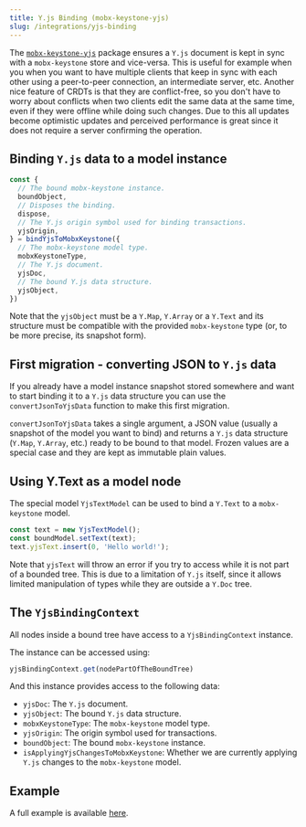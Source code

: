 ```yaml
---
title: Y.js Binding (mobx-keystone-yjs)
slug: /integrations/yjs-binding
---
```


The [`mobx-keystone-yjs`](https://www.npmjs.com/package/mobx-keystone-yjs) package ensures a `Y.js` document is kept in sync with a `mobx-keystone` store and vice-versa. This is useful for example when you when you want to have multiple clients that keep in sync with each other using a peer-to-peer connection, an intermediate server, etc. Another nice feature of CRDTs is that they are conflict-free, so you don't have to worry about conflicts when two clients edit the same data at the same time, even if they were offline while doing such changes. Due to this all updates become optimistic updates and perceived performance is great since it does not require a server confirming the operation.

## Binding `Y.js` data to a model instance

```ts
const {
  // The bound mobx-keystone instance.
  boundObject,
  // Disposes the binding.
  dispose,
  // The Y.js origin symbol used for binding transactions.
  yjsOrigin,
} = bindYjsToMobxKeystone({
  // The mobx-keystone model type.
  mobxKeystoneType,
  // The Y.js document.
  yjsDoc,
  // The bound Y.js data structure.
  yjsObject,
})
```

Note that the `yjsObject` must be a `Y.Map`, `Y.Array` or a `Y.Text` and its structure must be compatible with the provided `mobx-keystone` type (or, to be more precise, its snapshot form).

## First migration - converting JSON to `Y.js` data

If you already have a model instance snapshot stored somewhere and want to start binding it to a `Y.js` data structure you can use the `convertJsonToYjsData` function to make this first migration.

`convertJsonToYjsData` takes a single argument, a JSON value (usually a snapshot of the model you want to bind) and returns a `Y.js` data structure (`Y.Map`, `Y.Array`, etc.) ready to be bound to that model. Frozen values are a special case and they are kept as immutable plain values.

## Using Y.Text as a model node

The special model `YjsTextModel` can be used to bind a `Y.Text` to a `mobx-keystone` model.

```ts
const text = new YjsTextModel();
const boundModel.setText(text);
text.yjsText.insert(0, 'Hello world!');
```

Note that `yjsText` will throw an error if you try to access while it is not part of a bounded tree. This is due to a limitation of `Y.js` itself, since it allows limited manipulation of types while they are outside a `Y.Doc` tree.

## The `YjsBindingContext`

All nodes inside a bound tree have access to a `YjsBindingContext` instance.

The instance can be accessed using:

```ts
yjsBindingContext.get(nodePartOfTheBoundTree)
```

And this instance provides access to the following data:

- `yjsDoc`: The `Y.js` document.
- `yjsObject`: The bound `Y.js` data structure.
- `mobxKeystoneType`: The `mobx-keystone` model type.
- `yjsOrigin`: The origin symbol used for transactions.
- `boundObject`: The bound `mobx-keystone` instance.
- `isApplyingYjsChangesToMobxKeystone`: Whether we are currently applying `Y.js` changes to the `mobx-keystone` model.

## Example

A full example is available [here](../examples/yjsBinding/yjsBinding.mdx).
